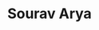 ---
title: 'Sourav Arya'
type: 'team'
order: 4
featuredImage: images/sourav.jpg
position: 'React Developer and Project Manager'
twitterId: 'https://twitter.com/Souravarya4u'
linkedInId: 'https://www.linkedin.com/in/sourav-arya-84b93415b/'
instagramId: 'https://www.instagram.com/souravarya4u/'
---